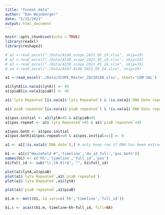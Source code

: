 ```yaml
---
title: "format_data"
author: "Dan Weinberger"
date: "5/25/2021"
output: html_document
---
```


```r
knitr::opts_chunk$set(echo = TRUE)
library(readxl)
library(reshape2)
```

```r
# a1 <-read_excel("./Data/A148_scope_2021_05_19.xlsx", skip=19)
# a2 <-read_excel("./Data/A149_scope_2021_05_19.xlsx", skip=19)
# a3 <-read_excel("./Data/A150_scope_2021_05_24.xlsx", skip=19)
# a4 <-read_excel("./Data/A147-A148_2021_05_24.xlsx", skip=19)

a1 <-read_excel('./Data/SCOPE_Master_20210108.xlsx', sheet='COM SAL')

a1$lytA[is.na(a1$lytA)] <- 45
a1$piaB[is.na(a1$piaB)] <- 45

a1$`lyta Repeated`[is.na(a1$`lyta Repeated`) & !is.na(a1$`DNA Date repeat`)] <- 45

a1$`piaB repeated`[is.na(a1$`piaB repeated`) & !is.na(a1$`DNA Date repeat`)] <- 45

a1$pos.initial <- a1$lytA<45 & a1$piaB<45
a1$pos.repeat <- a1$`lyta Repeated`<45 & a1$`piaB repeated`<45

a1$pos.both <- a1$pos.initial
a1$pos.both[a1$pos.repeat==0 & a1$pos.initial==1] <- 0

a1 <- a1[!is.na(a1$`DNA date`),] # only keep row if DNA has been extracted

b1 <- a1[c("Household #",'timeline','dw_id_full','pos.both')]
names(b1) <- c('hh','timeline','full_id','pos')
b1$full_id <- sub("\\.[0-9]+$", "", b1$full_id)


```

```r
plot(a1$lytA,a1$piaB)
plot(a1$`lyta Repeated`,a1$`piaB repeated`)
plot(a1$`lyta Repeated`,a1$lytA)

plot(a1$`piaB repeated`,a1$piaB)

```


```r
b1.m <- melt(b1, id.vars=c('hh','timeline','full_id'))

b1.c <- acast(b1.m, timeline~hh~full_id, fill=NA)

```



